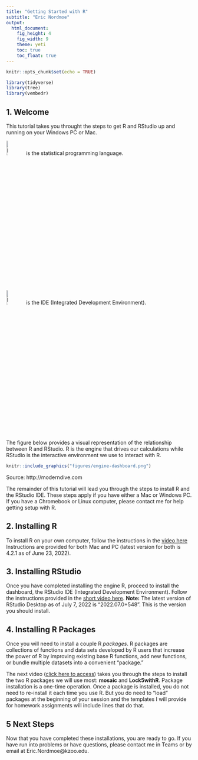 ```yaml
---
title: "Getting Started with R"
subtitle: "Eric Nordmoe"
output: 
  html_document: 
    fig_height: 4
    fig_width: 9
    theme: yeti
    toc: true
    toc_float: true
---
```



```r
knitr::opts_chunk$set(echo = TRUE)
```


```r
library(tidyverse)
library(tree)
library(vembedr)
```


## 1. Welcome

This tutorial takes you throught the steps to get R and RStudio up and running on your Windows PC or Mac.  


 
<img src="figures/R_logo.svg.png" alt="R logo" width=10%"/> is the statistical programming language.  

<img src="figures/stickers/RStudio.png" alt="RStudio logo" width="10%"/> is the IDE (Integrated Development Environment).  

The figure below provides a visual representation of the relationship between R and RStudio. R is the engine that drives our calculations while RStudio is the interactive environment we use to interact with R.  

```r
knitr::include_graphics("figures/engine-dashboard.png")
```

Source: http://moderndive.com  

The remainder of this tutorial will lead you through the steps to install R and the RStudio IDE. These steps apply if you have either a Mac or Windows PC. If you have  a Chromebook or Linux computer, please contact me for help getting setup with R. 


## 2. Installing R

To install R on your own computer,  follow the instructions in the [video here](https://youtu.be/s45YUfs3q8Y)  Instructions are provided for both Mac and PC (latest version for both is 4.2.1 as of June 23, 2022).





  
  
## 3. Installing RStudio  

Once you have completed installing the engine R, proceed to install the dashboard, the RStudio IDE (Integrated Development Environment). Follow the instructions provided in the [short video here](https://youtu.be/O5tsa3i331k). **Note:** The latest version of RStudio Desktop as of July 7, 2022 is "2022.07.0+548". This is the version you should install.




## 4. Installing  R Packages

Once you will need to install a couple R *packages*. R packages are collections of functions and data sets developed by R users that increase the power of R by improving existing base R functions, add new functions, or bundle multiple datasets into a convenient "package." 


The next video ([click here to access](https://youtu.be/eqpENzXToDI)) takes you through the steps to install the two R packages we will use most: **mosaic** and **Lock5withR**. Package installation is a one-time operation. Once a package is installed, you do not need to re-install it each time you use R. But you do need to "load" packages at the beginning of your session and the templates I will provide for homework assignments will include lines that do that. 



## 5 Next Steps  

Now that you have completed these installations, you are ready to go. If you have run into problems or have questions, please contact me in Teams or by email at Eric.Nordmoe@kzoo.edu. 
